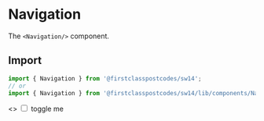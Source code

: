 
<Meta title="Components/Navigation" component={Navigation} />

# Navigation

The `<Navigation/>` component.

## Import

```js
import { Navigation } from '@firstclasspostcodes/sw14';
// or
import { Navigation } from '@firstclasspostcodes/sw14/lib/components/Navigation';
```

<Preview>
  <Story name="Test">
    <>
      <input type="checkbox" id="hello-world"/>
      <label htmlFor="hello-world">toggle me</label>
    </>
  </Story>
</Preview>

<Preview>
  <Story name="Default">
    <div style={{ height: 600 }}>
      <Navigation data={{
        items: [
          {
            "title": "Products",
            "items": [
              {
                "title": "APIs",
                "items": [
                  {
                    "title": "Postcode Lookup",
                    "link": "/lookup",
                  },
                  {
                    "title": "Address Autocomplete",
                    "link": "/address-autocomplete",
                  },
                  {
                    "title": "Geolookup",
                    "link": "/geolookup",
                  }
                ]
              },
              {
                "title": "APIs",
                "items": [
                  {
                    "title": "Postcode Lookup",
                    "link": "/lookup",
                  },
                  {
                    "title": "Address Autocomplete",
                    "link": "/address-autocomplete",
                  }
                ]
              },
            ]
          },
          {
            "title": "Services",
            "items": [
              {
                "title": "Something short",
                "link": "/service-a",
              },
              {
                "title": "Very short",
                "link": "/service-b",
              },
              {
                "title": "Something a bit longer",
                "link": "/service-c",
              }
            ]
          },
          {
            "title": "Pricing",
            "link": "/pricing"
          },
        ]
      }} />
    </div>
  </Story>
</Preview>
